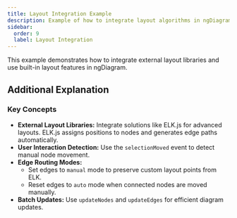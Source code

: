 ```yaml
---
title: Layout Integration Example
description: Example of how to integrate layout algorithms in ngDiagram
sidebar:
  order: 9
  label: Layout Integration
---
```



This example demonstrates how to integrate external layout libraries and use built-in layout features in ngDiagram.

<LayoutIntegration />
<CodeViewer dirName="examples/layout-integration" />

## Additional Explanation

### Key Concepts

- **External Layout Libraries:** Integrate solutions like ELK.js for advanced layouts. ELK.js assigns positions to nodes and generates edge paths automatically.
- **User Interaction Detection:** Use the `selectionMoved` event to detect manual node movement.
- **Edge Routing Modes:**
  - Set edges to `manual` mode to preserve custom layout points from ELK.
  - Reset edges to `auto` mode when connected nodes are moved manually.
- **Batch Updates:** Use `updateNodes` and `updateEdges` for efficient diagram updates.
